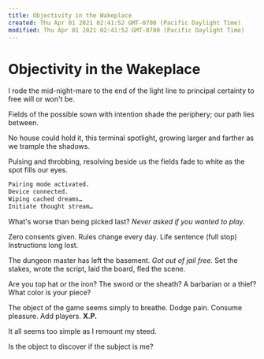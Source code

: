 ```yaml
---
title: Objectivity in the Wakeplace
created: Thu Apr 01 2021 02:41:52 GMT-0700 (Pacific Daylight Time)
modified: Thu Apr 01 2021 02:41:52 GMT-0700 (Pacific Daylight Time)
---
```


# Objectivity in the Wakeplace

I rode the mid-night-mare
to the end of the light line
to principal certainty
to free will or won't be.

Fields of the possible
sown with intention
shade the periphery;
our path lies between.

No house could hold it,
this terminal spotlight,
growing larger and farther
as we trample the shadows.

Pulsing and throbbing,
resolving beside us
the fields fade to white
as the spot fills our eyes.

```sh
Pairing mode activated.
Device connected.
Wiping cached dreams…
Initiate thought stream…
```

What's worse than being picked last?
_Never asked if you wanted to play._

Zero consents given.
Rules change every day.
Life sentence (full stop)
Instructions long lost.

The dungeon master has left the basement.
_Got out of jail free._
Set the stakes, wrote the script,
laid the board, fled the scene.

Are you top hat or the iron?
The sword or the sheath?
A barbarian or a thief?
What color is your piece?

The object of the game
seems simply to breathe.
Dodge pain.
Consume pleasure.
Add players.
**X.P.**

It all seems too simple
as I remount my steed.

Is the object to discover
if the subject is me?
